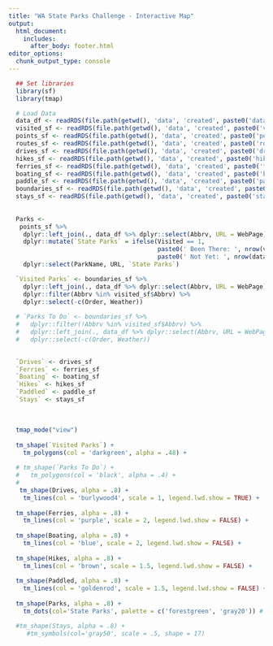 ```yaml
---
title: "WA State Parks Challenge - Interactive Map"
output: 
  html_document:
    includes:
      after_body: footer.html
editor_options: 
  chunk_output_type: console
---
```


```r

  ## Set libraries
  library(sf)
  library(tmap)

  # Load Data
  data_df <- readRDS(file.path(getwd(), 'data', 'created', paste0('data.RDS')))
  visited_sf <- readRDS(file.path(getwd(), 'data', 'created', paste0('visited.RDS')))
  points_sf <- readRDS(file.path(getwd(), 'data', 'created', paste0('points.RDS')))
  routes_sf <- readRDS(file.path(getwd(), 'data', 'created', paste0('routes.RDS')))
  drives_sf <- readRDS(file.path(getwd(), 'data', 'created', paste0('drives.RDS')))
  hikes_sf <- readRDS(file.path(getwd(), 'data', 'created', paste0('hikes.RDS')))
  ferries_sf <- readRDS(file.path(getwd(), 'data', 'created', paste0('ferries.RDS')))
  boating_sf <- readRDS(file.path(getwd(), 'data', 'created', paste0('boating.RDS')))
  paddle_sf <- readRDS(file.path(getwd(), 'data', 'created', paste0('paddle.RDS')))
  boundaries_sf <- readRDS(file.path(getwd(), 'data', 'created', paste0('boundaries.RDS')))
  stays_sf <- readRDS(file.path(getwd(), 'data', 'created', paste0('stays.RDS')))
  
  
  Parks <- 
   points_sf %>% 
    dplyr::left_join(., data_df %>% dplyr::select(Abbrv, URL = WebPage), by = 'Abbrv') %>%
    dplyr::mutate(`State Parks` = ifelse(Visited == 1, 
                                         paste0(' Been There: ', nrow(visited_sf)),
                                         paste0(' Not Yet: ', nrow(data_df) - nrow(visited_sf)))) %>%
    dplyr::select(ParkName, URL, `State Parks`)

  `Visited Parks` <- boundaries_sf %>%
    dplyr::left_join(., data_df %>% dplyr::select(Abbrv, URL = WebPage), by = 'Abbrv') %>%
    dplyr::filter(Abbrv %in% visited_sf$Abbrv) %>%
    dplyr::select(-c(Order, Weather))
  
  # `Parks To Do` <- boundaries_sf %>%
  #   dplyr::filter(!Abbrv %in% visited_sf$Abbrv) %>%
  #   dplyr::left_join(., data_df %>% dplyr::select(Abbrv, URL = WebPage), by = 'Abbrv') %>%
  #   dplyr::select(-c(Order, Weather))
  

  `Drives` <- drives_sf
  `Ferries` <- ferries_sf
  `Boating` <- boating_sf
  `Hikes` <- hikes_sf
  `Paddled` <- paddle_sf
  `Stays` <- stays_sf

```

&nbsp;
&nbsp;

```r

  tmap_mode("view")
  
  tm_shape(`Visited Parks`) + 
    tm_polygons(col = 'darkgreen', alpha = .48) +
    
  # tm_shape(`Parks To Do`) + 
  #   tm_polygons(col = 'black', alpha = .4) +
  # 
   tm_shape(Drives, alpha = .8) + 
    tm_lines(col = 'burlywood4', scale = 1, legend.lwd.show = TRUE) + 
    
  tm_shape(Ferries, alpha = .8) + 
    tm_lines(col = 'purple', scale = 2, legend.lwd.show = FALSE) + 
    
  tm_shape(Boating, alpha = .8) + 
    tm_lines(col = 'blue', scale = 2, legend.lwd.show = FALSE) + 
    
  tm_shape(Hikes, alpha = .8) + 
    tm_lines(col = 'brown', scale = 1.5, legend.lwd.show = FALSE) + 
    
  tm_shape(Paddled, alpha = .8) + 
    tm_lines(col = 'goldenrod', scale = 1.5, legend.lwd.show = FALSE) + 
    
  tm_shape(Parks, alpha = .8) +
    tm_dots(col='State Parks', palette = c('forestgreen', 'gray20')) # +

  #tm_shape(Stays, alpha = .8) +
     #tm_symbols(col='gray50', scale = .5, shape = 17)



```


<!-- ```{r} -->

<!-- library(leaflet) -->

<!-- visited_sf %>%  -->
<!--   mutate(label = paste("marvel at ", ParkCode, " and follow <a href = https://stackoverflow.com/>stack overflow</a>")) %>%  -->
<!--   leaflet() %>% -->
<!--   addTiles(group = "OSM") %>% -->
<!--   addCircleMarkers(popup = ~label) -->

<!-- ``` -->